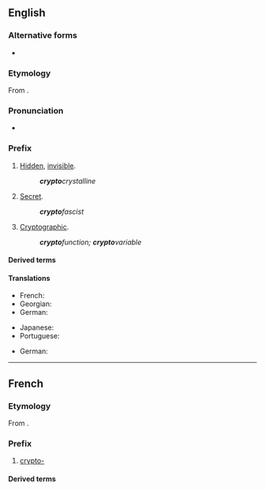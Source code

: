 {{also|crypto}}
==English==

===Alternative forms===
* {{l|en|crypt-}} {{qualifier|prevocalic}}

===Etymology===
From {{der|en|grc|κρυπτός||hidden, secret}}.

===Pronunciation===
* {{a|GA}} {{IPA|/kɹɪptoʊ-/|lang=en}}

===Prefix===
{{en-prefix}}

# [[hidden|Hidden]], [[invisible]].
#: '''''crypto'''crystalline''
# [[secret|Secret]].
#: '''''crypto'''fascist''
# [[cryptographic|Cryptographic]].
#: '''''crypto'''function; '''crypto'''variable''

====Derived terms====
{{prefixsee|en}}
{{der4|en|crypto
|cryptoclastic
|cryptococcosis
|cryptococcus
|cryptogam
|cryptomeria
|cryptorchism
|cryptosporidiosis
|cryptosporidium
|cryptozoite
|encryption
|crypto-Jew
}}

====Translations====
{{trans-top|hidden, invisible}}
* French: {{t+|fr|crypto-}}
* Georgian: {{t|ka|კრიპტო-}}
* German: {{t+|de|krypto-}}
{{trans-mid}}
* Japanese: {{t+|ja|隠れる|alt=隠れ|tr=kakure}}
* Portuguese: {{t|pt|cripto-}}
{{trans-bottom}}
{{trans-top|secret}}
* German: {{t+|de|krypto-}}
{{trans-mid}}
{{trans-bottom}}

----

==French==

===Etymology===
From {{der|fr|grc|κρυπτός||hidden, secret}}.

===Prefix===
{{fr-prefix}}

# [[#English|crypto-]]

====Derived terms====
{{prefixsee|fr}}
{{der4|fr|cryptage
|cryptanalyse
|cryptanalyste
|cryptand
|cryptant
|cryptarithmétique
|cryptate
|crypte
|cryptement
|crypténamine
|cryptenveloppe
|crypter
|cryptesthésie
|crypteur
|cryptie
|cryptique
|cryptoanalyse
|crypto-analyse
|cryptoanalyste
|cryptoanalytique
|crypto-anarchisme
|crypto-anarchiste
|cryptobatholitique
|cryptobiose
|cryptobium
|cryptobranche
|cryptocalvinisme
|cryptocalviniste
|cryptocentre
|cryptocéphale
|cryptocérate
|cryptochimère
|cryptochrome
|cryptoclimat
|cryptoclimatologie
|cryptoclimatologique
|cryptococcose
|cryptocommunisme
|crypto-communisme
|cryptocommuniste
|crypto-communiste
|cryptocorpocollinite
|cryptocotylédone
|cryptocristal
|cryptocristallin
|cryptocyste
|cryptodate
|cryptodère
|cryptodicyclique
|cryptodire
|cryptodiversité
|cryptodroite
|cryptoefflorescence
|crypto-efflorescence
|crypto-empreinte
|crypto-endomitose
|crypto-fascisme
|crypto-fasciste
|cryptofaune
|cryptogame
|cryptogamie
|cryptogamique
|cryptogamiste
|cryptogélocollinite
|cryptogénétique
|cryptogénique
|cryptogonomérie
|cryptogramme
|cryptographe
|cryptographie
|cryptographier
|cryptographique
|cryptographiquement
|cryptohalite
|crypto-haplomitose
|cryptolapiés
|cryptolite
|cryptologie
|cryptologique
|cryptologue
|cryptoloppe
|cryptomacéral
|cryptomane
|cryptomaniaque
|cryptomanie
|cryptoménorrhée
|cryptomère
|cryptomérie
|cryptomérique
|cryptomètre
|cryptomitose
|cryptomnésie
|cryptomonade
|cryptonyme
|cryptopartie
|cryptopériode
|cryptoperthite
|cryptophage
|cryptophagidé
|cryptophone
|cryptophonie
|cryptophonique
|cryptophyte
|cryptopolyploïde
|cryptopolyploïdie
|cryptopine
|cryptopode
|cryptoportique
|crypto-portique
|cryptoprocte
|crypto-protectionnisme
|cryptoprotectionnisme
|cryptoprotectionniste
|cryptoradariste
|cryptorchide
|cryptorchidie
|cryptorchidisme
|cryptorhynque
|cryptorithme
|cryptosporidie
|cryptosporidiose
|cryptostome
|cryptosystème
|cryptotélégraphie
|cryptotélégraphique
|cryptotélinite
|cryptoténie
|cryptotoxine
|cryptovitrodétrinite
|cryptoxanthène
|cryptoxanthine
|cryptozoïte
|cryptozoologie
|cryptozoologique
|cryptozoologiste
|décrypter
}}